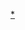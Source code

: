 {{国家排球队
 | bg        = #ff0000
 | fg        = #ffff66 
 | country   = CHN
 | team link = 中國女子排球隊
 | title     = 中國女子排球隊
 | name      = 1992年夏季奧運會中國女子排球隊
 | comp      = 1992年夏季奧運會女子排球比賽
 | comp link = 1992年夏季奧林匹克運動會排球比賽
 | p1        = [[賴亞文]]
 | p2        = [[李國君]] <small>'''(C)'''</small>
 | p4        = [[周紅]] 
 | p5        = [[馬芳 (排球運動員)|馬芳]]
 | p6        = [[王怡 (排球运动员)|王怡]]
 | p7        = [[蘇惠娟]]
 | p8        = [[陳鳳琴]] 
 | p9        = [[蘇立群]]
 | p11       = [[孫玥]]
 | p12       = [[巫丹]]
 | p14       = [[高林 (排球运动员)|高林]] 
 | p15       = [[李月明]]
 | coach     = [[胡進]]
}}<noinclude>
[[Category:中国国家女子排球队|*]]
</noinclude>
